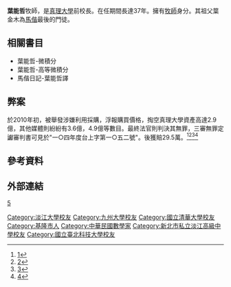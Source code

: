 {{multiple issues|
{{blpdispute|time=2015-08-03T21:22:11+00:00}}
{{blpsources|time=2015-08-03T21:22:11+00:00}}
{{pov|time=2015-08-03T21:22:11+00:00}}
}}
{{Infobox_scientist
| name = 葉能哲      
| image = Replace this image male.svg
| caption = 
| birth_date = 
| birth_place = {{ROC|台灣省}}[[基隆市|基隆市]]<!--1945年~2000年基隆市由臺灣省所管轄-->
| death_date =           
| death_place =     
| residence = 
| nationality = {{ROC}}
| field = 數學家   
| work_institution =私立淡江文理學院數學系<br>私立淡水工商管理學院校長<br>
| alma_mater = [[臺北工業專科學校|臺北工業專科學校]]電機科畢<br>[[淡江文理學院|淡江文理學院]]理學士<br>[[國立清華大學|國立清華大學]]數學研究所理學碩士<br>日本九州大學理學部數學專攻博士
| doctoral_advisor =  
| doctoral_students =    
| known_for = 真理大學前校長<br>真理大學榮譽校長
| prizes = 
| religion = [[基督新教|基督新教]] [[改革宗|改革宗]]
| footnotes =    
}}

'''葉能哲'''牧師，是[[真理大學|真理大學]]前校長。在任期間長達37年。擁有[[牧師|牧師]]身分。其祖父葉金木為[[馬偕|馬偕]]最後的門徒。

==相關書目==
*葉能哲-微積分
*葉能哲-高等微積分
*馬偕日記-葉能哲譯

==弊案==
於2010年初，被舉發涉嫌利用採購，浮報購買價格，掏空真理大學資產高達2.9億，其他媒體則紛紛有3.6億，4.9億等數目。最終法官則判決其無罪，三審無罪定讞審判書可見於"一○四年度台上字第一○五二號"。後獲賠29.5萬。<ref>[http://www.nownews.com/n/2010/03/30/745302]</ref><ref>[https://tw.news.yahoo.com/%E7%9C%9F%E7%90%86%E5%A4%A7%E5%AD%B8%E5%89%8D%E6%A0%A1%E9%95%B7%E6%8E%8F%E7%A9%BA%E6%A1%88-%E7%84%A1%E7%BD%AA%E5%AE%9A%E8%AE%9E-%E8%91%89%E8%83%BD%E5%93%B2%E7%8D%B2%E8%B3%A029-5%E8%90%AC-215003137.html]</ref><ref>[http://www.nownews.com/n/2010/05/31/709124]</ref><ref>[http://news.ltn.com.tw/news/society/breakingnews/1184340]</ref>

==參考資料==
<references />

==外部連結==
[https://web.archive.org/web/20160112102532/http://yehnengche.com/]
{{DEFAULTSORT:Yeh}}
[[Category:淡江大學校友|Category:淡江大學校友]]
[[Category:九州大學校友|Category:九州大學校友]]
[[Category:國立清華大學校友|Category:國立清華大學校友]]
[[Category:基隆市人|Category:基隆市人]]
[[Category:中華民國數學家|Category:中華民國數學家]]
[[Category:新北市私立淡江高級中學校友|Category:新北市私立淡江高級中學校友]]
[[Category:國立臺北科技大學校友|Category:國立臺北科技大學校友]]